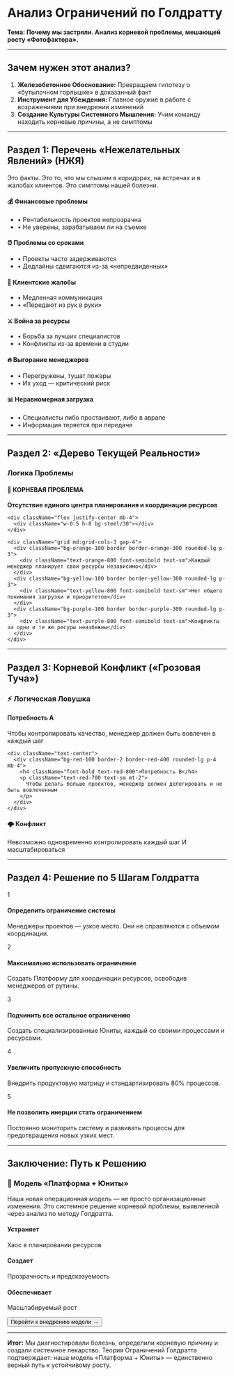 
# Анализ Ограничений по Голдратту

**Тема: Почему мы застряли. Анализ корневой проблемы, мешающей росту «Фотофактора».**

---

## Зачем нужен этот анализ?

1. **Железобетонное Обоснование:** Превращаем гипотезу о «бутылочном горлышке» в доказанный факт
2. **Инструмент для Убеждения:** Главное оружие в работе с возражениями при внедрении изменений
3. **Создание Культуры Системного Мышления:** Учим команду находить корневые причины, а не симптомы

---

## Раздел 1: Перечень «Нежелательных Явлений» (НЖЯ)

Это факты. Это то, что мы слышим в коридорах, на встречах и в жалобах клиентов. Это симптомы нашей болезни.

<div className="grid md:grid-cols-2 gap-6 my-8">
  <div className="bg-red-50 border-l-4 border-red-400 p-4 rounded-r-lg">
    <h4 className="font-semibold text-red-800 mb-2">💰 Финансовые проблемы</h4>
    <ul className="text-sm text-red-700 space-y-1">
      <li>• Рентабельность проектов непрозрачна</li>
      <li>• Не уверены, зарабатываем ли на съемке</li>
    </ul>
  </div>
  
  <div className="bg-orange-50 border-l-4 border-orange-400 p-4 rounded-r-lg">
    <h4 className="font-semibold text-orange-800 mb-2">⏰ Проблемы со сроками</h4>
    <ul className="text-sm text-orange-700 space-y-1">
      <li>• Проекты часто задерживаются</li>
      <li>• Дедлайны сдвигаются из-за «непредвиденных»</li>
    </ul>
  </div>
  
  <div className="bg-yellow-50 border-l-4 border-yellow-400 p-4 rounded-r-lg">
    <h4 className="font-semibold text-yellow-800 mb-2">😤 Клиентские жалобы</h4>
    <ul className="text-sm text-yellow-700 space-y-1">
      <li>• Медленная коммуникация</li>
      <li>• «Передают из рук в руки»</li>
    </ul>
  </div>
  
  <div className="bg-purple-50 border-l-4 border-purple-400 p-4 rounded-r-lg">
    <h4 className="font-semibold text-purple-800 mb-2">⚔️ Война за ресурсы</h4>
    <ul className="text-sm text-purple-700 space-y-1">
      <li>• Борьба за лучших специалистов</li>
      <li>• Конфликты из-за времени в студии</li>
    </ul>
  </div>
  
  <div className="bg-blue-50 border-l-4 border-blue-400 p-4 rounded-r-lg">
    <h4 className="font-semibold text-blue-800 mb-2">🔥 Выгорание менеджеров</h4>
    <ul className="text-sm text-blue-700 space-y-1">
      <li>• Перегружены, тушат пожары</li>
      <li>• Их уход — критический риск</li>
    </ul>
  </div>
  
  <div className="bg-green-50 border-l-4 border-green-400 p-4 rounded-r-lg">
    <h4 className="font-semibold text-green-800 mb-2">📊 Неравномерная загрузка</h4>
    <ul className="text-sm text-green-700 space-y-1">
      <li>• Специалисты либо простаивают, либо в аврале</li>
      <li>• Информация теряется при передаче</li>
    </ul>
  </div>
</div>

---

## Раздел 2: «Дерево Текущей Реальности»

<div className="bg-white/80 rounded-xl p-8 shadow-lg my-8">
  <h3 className="text-2xl font-bold text-center mb-6 text-graphite">Логика Проблемы</h3>
  
  <div className="text-center">
    <div className="inline-block bg-red-100 border-2 border-red-400 rounded-lg p-4 mb-6">
      <h4 className="font-bold text-red-800 text-lg">🎯 КОРНЕВАЯ ПРОБЛЕМА</h4>
      <p className="text-red-700 mt-2">
        <strong>Отсутствие единого центра планирования и координации ресурсов</strong>
      </p>
    </div>
    
    <div className="flex justify-center mb-4">
      <div className="w-0.5 h-8 bg-steel/30"></div>
    </div>
    
    <div className="grid md:grid-cols-3 gap-4">
      <div className="bg-orange-100 border border-orange-300 rounded-lg p-3">
        <div className="text-orange-800 font-semibold text-sm">Каждый менеджер планирует свои ресурсы независимо</div>
      </div>
      <div className="bg-yellow-100 border border-yellow-300 rounded-lg p-3">
        <div className="text-yellow-800 font-semibold text-sm">Нет общего понимания загрузки и приоритетов</div>
      </div>
      <div className="bg-purple-100 border border-purple-300 rounded-lg p-3">
        <div className="text-purple-800 font-semibold text-sm">Конфликты за одни и те же ресуры неизбежны</div>
      </div>
    </div>
  </div>
</div>

---

## Раздел 3: Корневой Конфликт («Грозовая Туча»)

<div className="bg-gradient-to-r from-blue-50 to-red-50 rounded-xl p-8 my-8">
  <h3 className="text-xl font-bold text-center mb-6">⚡ Логическая Ловушка</h3>
  
  <div className="grid md:grid-cols-2 gap-8">
    <div className="text-center">
      <div className="bg-blue-100 border-2 border-blue-400 rounded-lg p-4 mb-4">
        <h4 className="font-bold text-blue-800">Потребность A</h4>
        <p className="text-blue-700 text-sm mt-2">
          Чтобы контролировать качество, менеджер должен быть вовлечен в каждый шаг
        </p>
      </div>
    </div>
    
    <div className="text-center">
      <div className="bg-red-100 border-2 border-red-400 rounded-lg p-4 mb-4">
        <h4 className="font-bold text-red-800">Потребность B</h4>
        <p className="text-red-700 text-sm mt-2">
          Чтобы делать больше проектов, менеджер должен делегировать и не быть вовлеченным
        </p>
      </div>
    </div>
  </div>
  
  <div className="text-center mt-6">
    <div className="inline-block bg-yellow-100 border-2 border-yellow-400 rounded-lg p-4">
      <h4 className="font-bold text-yellow-800">🌩️ Конфликт</h4>
      <p className="text-yellow-700 text-sm mt-2">
        Невозможно одновременно контролировать каждый шаг И масштабироваться
      </p>
    </div>
  </div>
</div>

---

## Раздел 4: Решение по 5 Шагам Голдратта

<div className="space-y-6 my-8">
  <div className="flex items-start gap-4 p-6 bg-white/80 rounded-lg shadow-md">
    <div className="flex-shrink-0 w-10 h-10 bg-electric-coral text-white rounded-full flex items-center justify-center font-bold">1</div>
    <div>
      <h4 className="font-bold text-graphite mb-2">Определить ограничение системы</h4>
      <p className="text-steel">Менеджеры проектов — узкое место. Они не справляются с объемом координации.</p>
    </div>
  </div>
  
  <div className="flex items-start gap-4 p-6 bg-white/80 rounded-lg shadow-md">
    <div className="flex-shrink-0 w-10 h-10 bg-technical-blue text-white rounded-full flex items-center justify-center font-bold">2</div>
    <div>
      <h4 className="font-bold text-graphite mb-2">Максимально использовать ограничение</h4>
      <p className="text-steel">Создать <Tooltip text="Центральное место для планирования всех ресурсов">Платформу</Tooltip> для координации ресурсов, освободив менеджеров от рутины.</p>
    </div>
  </div>
  
  <div className="flex items-start gap-4 p-6 bg-white/80 rounded-lg shadow-md">
    <div className="flex-shrink-0 w-10 h-10 bg-electric-coral text-white rounded-full flex items-center justify-center font-bold">3</div>
    <div>
      <h4 className="font-bold text-graphite mb-2">Подчинить все остальное ограничению</h4>
      <p className="text-steel">Создать специализированные <Tooltip text="Команды для разных типов проектов">Юниты</Tooltip>, каждый со своими процессами и ресурсами.</p>
    </div>
  </div>
  
  <div className="flex items-start gap-4 p-6 bg-white/80 rounded-lg shadow-md">
    <div className="flex-shrink-0 w-10 h-10 bg-technical-blue text-white rounded-full flex items-center justify-center font-bold">4</div>
    <div>
      <h4 className="font-bold text-graphite mb-2">Увеличить пропускную способность</h4>
      <p className="text-steel">Внедрить продуктовую матрицу и стандартизировать 80% процессов.</p>
    </div>
  </div>
  
  <div className="flex items-start gap-4 p-6 bg-white/80 rounded-lg shadow-md">
    <div className="flex-shrink-0 w-10 h-10 bg-electric-coral text-white rounded-full flex items-center justify-center font-bold">5</div>
    <div>
      <h4 className="font-bold text-graphite mb-2">Не позволить инерции стать ограничением</h4>
      <p className="text-steel">Постоянно мониторить систему и развивать процессы для предотвращения новых узких мест.</p>
    </div>
  </div>
</div>

---

## Заключение: Путь к Решению

<div className="bg-gradient-to-r from-electric-coral/10 to-technical-blue/10 rounded-xl p-8 my-8 text-center border border-steel/20">
  <h3 className="text-2xl font-bold mb-4 text-graphite">🎯 Модель «Платформа + Юниты»</h3>
  <p className="text-steel mb-6 max-w-3xl mx-auto">
    Наша новая операционная модель — не просто организационные изменения. 
    Это системное решение корневой проблемы, выявленной через анализ по методу Голдратта.
  </p>
  
  <div className="grid md:grid-cols-3 gap-6 mb-8">
    <div className="bg-white/60 rounded-lg p-4">
      <h4 className="font-bold text-graphite mb-2">Устраняет</h4>
      <p className="text-steel text-sm">Хаос в планировании ресурсов</p>
    </div>
    <div className="bg-white/60 rounded-lg p-4">
      <h4 className="font-bold text-graphite mb-2">Создает</h4>
      <p className="text-steel text-sm">Прозрачность и предсказуемость</p>
    </div>
    <div className="bg-white/60 rounded-lg p-4">
      <h4 className="font-bold text-graphite mb-2">Обеспечивает</h4>
      <p className="text-steel text-sm">Масштабируемый рост</p>
    </div>
  </div>
  
  <Link href="/satellite/operations">
    <Button variant="primary" size="lg">
      Перейти к внедрению модели →
    </Button>
  </Link>
</div>

---

<div className="text-center text-steel text-sm mt-12 p-4 bg-steel/5 rounded-lg">
  <strong>Итог:</strong> Мы диагностировали болезнь, определили корневую причину и создали системное лекарство. 
  Теория Ограничений Голдратта подтверждает: наша модель «Платформа + Юниты» — единственно верный путь к устойчивому росту.
</div> 